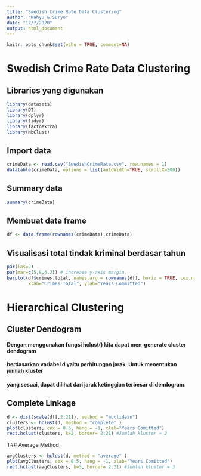 ```yaml
---
title: "Swedish Crime Rate Data Clustering"
author: "Wahyu & Suryo"
date: "12/7/2020"
output: html_document
---
```


```r
knitr::opts_chunk$set(echo = TRUE, comment=NA)

```

# Swedish Crime Rate Data Clustering

## Libraries yang digunakan
```r

library(datasets)
library(DT)
library(dplyr)
library(tidyr)
library(factoextra)
library(NbClust)
```
## Import data
```r
crimeData <- read.csv("SwedishCrimeRate.csv", row.names = 1)
datatable(crimeData, options = list(autoWidth=TRUE, scrollX=300))
```


## Summary data
```r
summary(crimeData)
```
## Membuat data frame
```r
df <- data.frame(rownames(crimeData),crimeData)
```

##  Visualisasi total tindak kriminal berdasar tahun
```r
par(las=2)
par(mar=c(5,8,4,2)) # increase y-axis margin.
barplot(df$crimes.total, names.arg = rownames(df), horiz = TRUE, cex.names = 0.5,
        xlab="Crimes Total", ylab="Years Committed")
```

# Hierarchical Clustering
## Cluster Dendogram
#### Dengan menggunakan fungsi hclust() kita dapat men-generate cluster dendogram
#### berdasarkan variabel d yaitu perhitungan jarak. Untuk menentukan jumlah kluster
#### yang sesuai, dapat dilihat dari jarak ketinggian terbesar di dendogram.

## Complete Linkage
```r
d <- dist(scale(df[,2:21]), method = "euclidean")
clusters <- hclust(d, method = "complete" )
plot(clusters, cex = 0.5, hang = -1, xlab="Years Comitted")
rect.hclust(clusters, k=2, border= 2:21) #Jumlah kluster = 2
```
T## Average Method
```r
avgClusters <- hclust(d, method = "average" )
plot(avgClusters, cex = 0.5, hang = -1, xlab="Years Comitted")
rect.hclust(avgClusters, k=3, border= 2:21) #Jumlah kluster = 3
```
